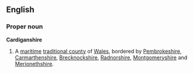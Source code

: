 ==English==
===Proper noun===
'''Cardiganshire'''
{{wikipedia}}
# A [[maritime]] [[traditional county]] of [[Wales]], bordered by [[Pembrokeshire]], [[Carmarthenshire]], [[Brecknockshire]], [[Radnorshire]], [[Montgomeryshire]] and [[Merionethshire]].